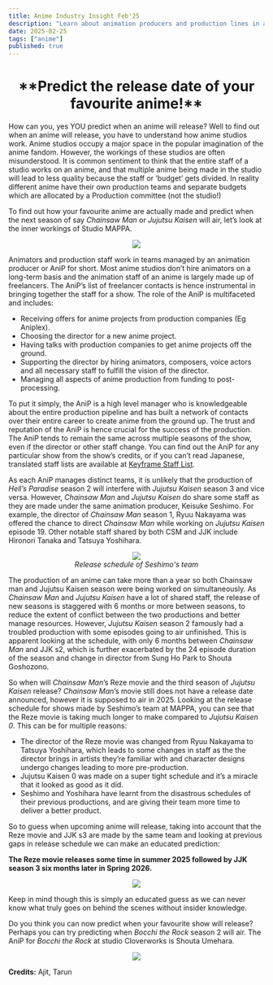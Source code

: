 ---
title: Anime Industry Insight Feb'25
description: "Learn about animation producers and production lines in anime studios"
date: 2025-02-25
tags: ["anime"]
published: true
---

<div align="center" style={{marginBottom: '-10px', marginTop: '0px'}}>
    <h1>**Predict the release date of your favourite anime!**</h1>
</div>

How can you, yes YOU predict when an anime will release? Well to find out when an anime will release, you have to understand how anime studios work. Anime studios occupy a major space in the popular imagination of the anime fandom. However, the workings of these studios are often misunderstood. It is common sentiment to think that the entire staff of a studio works on an anime, and that multiple anime being made in the studio will lead to less quality because the staff or ‘budget’ gets divided. In reality different anime have their own production teams and separate budgets which are allocated by a Production committee (not the studio!)
 
To find out how your favourite anime are actually made and predict when the next season of say *Chainsaw Man* or *Jujutsu Kaisen* will air, let’s look at the inner workings of Studio MAPPA.

<div align="center" style={{marginBottom: '-10px', marginTop: '-10px'}}>
  <img src="/images/blog/anime-insight-feb25/anip1.webp" className="rounded-xl" />
</div>

Animators and production staff work in teams managed by an animation producer or AniP for short. Most anime studios don’t hire animators on a long-term basis and the animation staff of an anime is largely made up of freelancers. The AniP’s list of freelancer contacts is hence instrumental in bringing together the staff for a show. The role of the AniP is multifaceted and includes:
- Receiving offers for anime projects from production companies (Eg Aniplex).
- Choosing the director for a new anime project.
- Having talks with production companies to get anime projects off the ground.
- Supporting the director by hiring animators, composers, voice actors and all necessary staff to fulfill the vision of the director.
- Managing all aspects of anime production from funding to post-processing.

To put it simply, the AniP is a high level manager who is knowledgeable about the entire production pipeline and has built a network of contacts over their entire career to create anime from the ground up. The trust and reputation of the AniP is hence crucial for the success of the production. The AniP tends to remain the same across multiple seasons of the show, even if the director or other staff change. You can find out the AniP for any particular show from the show’s credits, or if you can’t read Japanese, translated staff lists are available at <a href="https://staff.keyframe.blog/" target="_blank">Keyframe Staff List</a>.

As each AniP manages distinct teams, it is unlikely that the production of *Hell’s Paradise* season 2 will interfere with *Jujutsu Kaisen* season 3 and vice versa. However, *Chainsaw Man* and *Jujutsu Kaisen* do share some staff as they are made under the same animation producer, Keisuke Seshimo. For example, the director of *Chainsaw Man* season 1, Ryuu Nakayama was offered the chance to direct *Chainsaw Man* while working on *Jujutsu Kaisen* episode 19. Other notable staff shared by both CSM and JJK include Hironori Tanaka and Tatsuya Yoshihara.

<div align="center" style={{marginBottom: '-10px', marginTop: '-10px'}}>
  <img src="/images/blog/anime-insight-feb25/anip2.webp" className="rounded-xl" />
</div>
<center><i>Release schedule of Seshimo's team</i></center>

The production of an anime can take more than a year so both Chainsaw man and Jujutsu Kaisen season were being worked on simultaneously. As *Chainsaw Man* and *Jujutsu Kaisen* have a lot of shared staff, the release of new seasons is staggered with 6 months or more between seasons, to reduce the extent of conflict between the two productions and better manage resources. However, *Jujutsu Kaisen* season 2 famously had a troubled production with some episodes going to air unfinished. This is apparent looking at the schedule, with only 6 months between *Chainsaw Man* and JJK s2, which is further exacerbated by the 24 episode duration of the season and change in director from Sung Ho Park to Shouta Goshozono.

So when will *Chainsaw Man*’s Reze movie and the third season of *Jujutsu Kaisen* release? *Chainsaw Man*’s movie still does not have a release date announced, however it is supposed to air in 2025. Looking at the release schedule for shows made by Seshimo’s team at MAPPA, you can see that the Reze movie is taking much longer to make compared to *Jujutsu Kaisen 0*. This can be for multiple reasons:
- The director of the Reze movie was changed from Ryuu Nakayama to Tatsuya Yoshihara, which leads to some changes in staff as the the director brings in artists they’re familiar with and character designs undergo changes leading to more pre-production.
-	Jujutsu Kaisen 0 was made on a super tight schedule and it’s a miracle that it looked as good as it did.
-	Seshimo and Yoshihara have learnt from the disastrous schedules of their previous productions, and are giving their team more time to deliver a better product.

So to guess when upcoming anime will release, taking into account that the Reze movie and JJK s3 are made by the same team and looking at previous gaps in release schedule we can make an educated prediction:

**The Reze movie releases some time in summer 2025 followed by JJK season 3 six months later in Spring 2026.**

<div align="center" style={{marginBottom: '-10px', marginTop: '-10px'}}>
  <img src="/images/blog/anime-insight-feb25/anip3.webp" className="rounded-xl" />
</div>

Keep in mind though this is simply an educated guess as we can never know what truly goes on behind the scenes without insider knowledge.

Do you think you can now predict when your favourite show will release? Perhaps you can try predicting when *Bocchi the Rock* season 2 will air. The AniP for *Bocchi the Rock* at studio Cloverworks is Shouta Umehara.

<div align="center" style={{marginBottom: '-10px', marginTop: '-10px'}}>
  <img src="/images/blog/anime-insight-feb25/anip4.webp" className="rounded-xl" />
</div>

**Credits:** Ajit, Tarun
